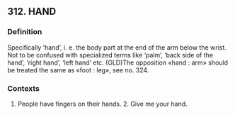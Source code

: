 ## 312. HAND
### Definition
Specifically ‘hand’, i. e. the body part at the end of the arm below the wrist. Not to be confused with specialized terms like ‘palm’, ‘back side of the hand’, ‘right hand’, ‘left hand’ etc. (GLD)The opposition «hand : arm» should be treated the same as «foot : leg», see no. 324.

### Contexts
1. People have fingers on their hands. 2. Give me your hand.

